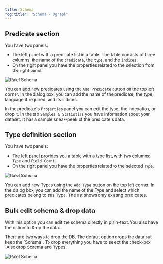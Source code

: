 ```yaml
---
title: Schema
"og:title": "Schema - Dgraph"
---
```



<DgraphWIP />

## Predicate section

You have two panels:

- The left panel with a predicate list in a table. The table consists of three
  columns, the name of the `predicate`, the `type`, and the `indices`.
- On the right panel you have the properties related to the selection from the
  right panel.

![Ratel Schema](/images/dgraph/ratel/ratel_schema.png)

You can add new predicates using the `Add Predicate` button on the top left
corner. In the dialog box, you can add the name of the predicate, the type,
language if required, and its indices.

In the predicate's `Properties` panel you can edit the type, the indexation, or
drop it. In the tab `Samples & Statistics` you have information about your
dataset. It has a sample sneak-peek of the predicate's data.

## Type definition section

You have two panels:

- The left panel provides you a table with a type list, with two columns: `Type`
  and `Field Count`.
- On the right panel you have the properties related to the selected `Type`.

![Ratel Schema](/images/dgraph/ratel/ratel_schema_types.png)

You can add new Types using the `Add Type` button on the top left corner. In the
dialog box, you can add the name of the Type and select which predicates belong
to this Type. The list shows only existing predicates.

## Bulk edit schema & drop data

With this option you can edit the schema directly in plain-text. You also have
the option to Drop the data.

<Note>
  There are two ways to drop the DB. The default option drops the data but keep
  the `Schema`. To drop everything you have to select the check-box `Also drop
  Schema and Types`.
</Note>

![Ratel Schema](/images/dgraph/ratel/ratel_schema_bulk.png)
